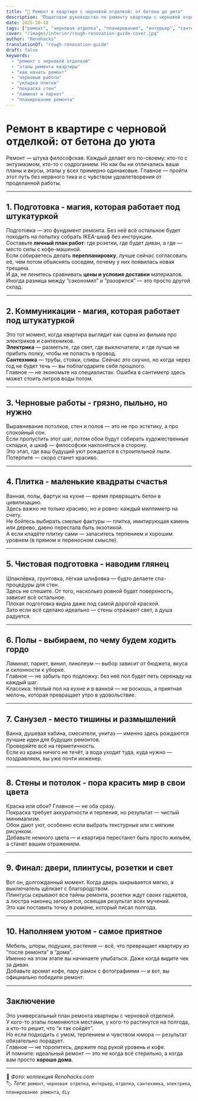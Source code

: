 ```yaml
---
title: "🧱 Ремонт в квартире с черновой отделкой: от бетона до уюта"
description: "Пошаговое руководство по ремонту квартиры с черновой отделкой — от планирования и коммуникаций до уюта и финальных штрихов."
date: 2025-10-18
tags: ["ремонт", "черновая отделка", "планирование", "интерьер", "сантехника", "отделка"]
cover: "/images/interior/rough-renovation-guide-cover.jpg"
author: "Renohacks"
translationOf: "rough-renovation-guide"
draft: false
keywords:
  - "ремонт с черновой отделкой"
  - "этапы ремонта квартиры"
  - "как начать ремонт"
  - "черновые работы"
  - "укладка плитки"
  - "покраска стен"
  - "ламинат и паркет"
  - "планирование ремонта"
---
```


#  Ремонт в квартире с черновой отделкой: от бетона до уюта

Ремонт — штука философская. Каждый делает его по-своему: кто-то с энтузиазмом, кто-то с содроганием. Но как бы ни отличались ваши планы и вкусы, этапы у всех примерно одинаковые. Главное — пройти этот путь без нервного тика и с чувством удовлетворения от проделанной работы.

---

## 1. Подготовка - магия, которая работает под штукатуркой

Подготовка — это фундамент ремонта. Без неё всё остальное будет походить на попытку собрать IKEA-шкаф без инструкции.  
Составьте **личный план работ**: где розетки, где будет диван, а где — место силы с кофе-машиной.  
Если собираетесь делать **перепланировку**, лучше сейчас согласовать её, чем потом объяснять соседям, почему у них появилась новая трещина.  
И да, не ленитесь сравнивать **цены и условия доставки** материалов. Иногда разница между “сэкономил” и “разорился” — это просто другой склад.

---

## 2. Коммуникации - магия, которая работает под штукатуркой

Это тот момент, когда квартира выглядит как сцена из фильма про электриков и сантехников.  
**Электрика** — разметьте, где свет, где выключатели, и где лучше не прибить полку, чтобы не попасть в провод.  
**Сантехника** — трубы, стояки, сливы. Сейчас это скучно, но когда через год не будет течь — вы поблагодарите себя прошлого.  
Главное — не экономьте на специалистах. Ошибка в сантиметр здесь может стоить литров воды потом.

---

## 3. Черновые работы - грязно, пыльно, но нужно

Выравнивание потолков, стен и полов — это не про эстетику, а про спокойный сон.  
Если пропустить этот шаг, потом обои будут собирать художественные складки, а шкаф — философски наклоняться в сторону.  
Это этап, где ваш будущий уют рождается в строительной пыли. Потерпите — скоро станет красиво.

---

## 4. Плитка - маленькие квадраты счастья

Ванная, полы, фартук на кухне — время превращать бетон в цивилизацию.  
Здесь важно не только красиво, но и ровно: каждый миллиметр на счету.  
Не бойтесь выбирать смелые фактуры — плитка, имитирующая камень или дерево, давно перестала быть экзотикой.  
А если кладёте плитку сами — запаситесь терпением и хорошим уровнем (в прямом и переносном смысле).

---

## 5. Чистовая подготовка - наводим глянец

Шпаклёвка, грунтовка, лёгкая шлифовка — будто делаете спа-процедуры для стен.  
Здесь не спешите. От того, насколько ровной будет поверхность, зависит всё остальное.  
Плохая подготовка видна даже под самой дорогой краской.  
Зато если всё сделано идеально — стены отражают свет, а душа радуется.

---

## 6. Полы - выбираем, по чему будем ходить гордо

Ламинат, паркет, винил, линолеум — выбор зависит от бюджета, вкуса и склонности к уборке.  
Главное — не забыть про подложку: без неё пол будет петь серенаду на каждый шаг.  
Классика: тёплый пол на кухне и в ванной — не роскошь, а приятная мелочь, которая превращает утро в удовольствие.

---

## 7. Санузел - место тишины и размышлений

Ванна, душевая кабина, смесители, унитаз — именно здесь рождаются лучшие идеи для будущих ремонтов.  
Проверяйте всё на герметичность.  
Если из крана ничего не течёт, а вода уходит туда, куда нужно — поздравляем, вы уже почти инженер.

---

## 8. Стены и потолок - пора красить мир в свои цвета

Краска или обои? Главное — не оба сразу.  
Покраска требует аккуратности и терпения, но результат — чистый минимализм.  
Обои дают уют, особенно если выбрать текстурные или с мягким рисунком.  
Добавьте немного цвета — и квартира перестанет быть просто жильём, а станет вашим отражением.

---

## 9. Финал: двери, плинтусы, розетки и свет

Вот он, долгожданный момент. Когда дверь закрывается мягко, а выключатель щёлкает с благородством.  
Плинтусы скрывают все тайны ремонта, розетки ждут своих гаджетов, а люстра наконец загорается, освещая результат всех мучений.  
Это как поставить точку в романе, который писал полгода.

---

## 10. Наполняем уютом - самое приятное

Мебель, шторы, подушки, растения — всё, что превращает квартиру из “после ремонта” в “дома”.  
Именно на этом этапе вы начинаете улыбаться. Даже когда видите чек за диван.  
Добавьте аромат кофе, пару рамок с фотографиями — и вот, вы официально победили ремонт.

---

## Заключение

Это универсальный план ремонта квартиры с черновой отделкой.  
У кого-то этапы поменяются местами, у кого-то растянутся на полгода, а кто-то решит, что “и так сойдёт”.  
Но если подходить с умом, терпением и чувством юмора — результат обязательно порадует.  
Главное — не торопитесь, держите под рукой уровень и кофе.  
И помните: идеальный ремонт — это не когда всё стерильно, а когда вам просто **хорошо дома**.

---

📸 *Фото: коллекция Renohacks.com*  
🏷️ *Теги:* `ремонт`, `черновая отделка`, `интерьер`, `отделка`, `сантехника`, `электрика`, `планирование ремонта`, `diy`

